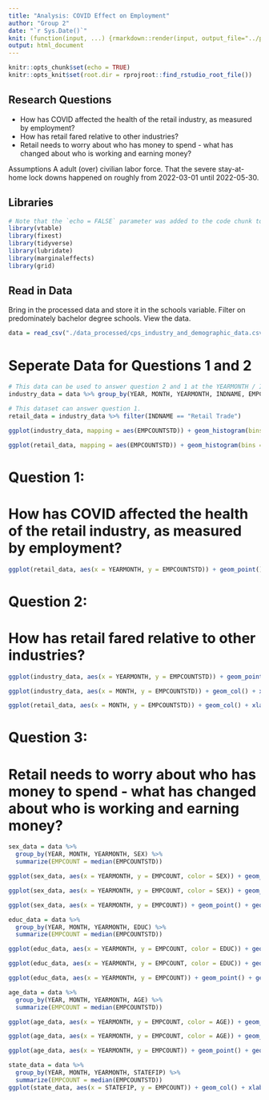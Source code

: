 ```yaml
---
title: "Analysis: COVID Effect on Employment"
author: "Group 2"
date: "`r Sys.Date()`"
knit: (function(input, ...) {rmarkdown::render(input, output_file="../paper/analysis.html")})
output: html_document
---
```


```r
knitr::opts_chunk$set(echo = TRUE)
knitr::opts_knit$set(root.dir = rprojroot::find_rstudio_root_file())
```

## Research Questions

* How has COVID affected the health of the retail industry, as measured by employment?
* How has retail fared relative to other industries?
* Retail needs to worry about who has money to spend - what has changed about who is      working and earning money?

Assumptions
A adult (over) civilian labor force. That the severe stay-at-home lock downs happened on roughly from 2022-03-01 until 2022-05-30.

## Libraries

``` r
# Note that the `echo = FALSE` parameter was added to the code chunk to prevent printing of the R code that generated the plot.
library(vtable)
library(fixest)
library(tidyverse)
library(lubridate)
library(marginaleffects)
library(grid)
```

## Read in Data

Bring in the processed data and store it in the schools variable. Filter on predominately bachelor degree schools. View the data.

```r
data = read_csv("./data_processed/cps_industry_and_demographic_data.csv")

```
# Seperate Data for Questions 1 and 2
```r
# This data can be used to answer question 2 and 1 at the YEARMONTH / INDNAME level.
industry_data = data %>% group_by(YEAR, MONTH, YEARMONTH, INDNAME, EMPCOUNTSTD, AFTERCOVID) %>% summarise() 

# This dataset can answer question 1.
retail_data = industry_data %>% filter(INDNAME == "Retail Trade") 
```
```r
ggplot(industry_data, mapping = aes(EMPCOUNTSTD)) + geom_histogram(bins = 50) + xlab("Standardized Employee Count") + ggtitle("Standardized Employment Count Histogram")
```

```r
ggplot(retail_data, mapping = aes(EMPCOUNTSTD)) + geom_histogram(bins = 50) + xlab("Standardized Employee Count for Retail") + ggtitle("Standardized Employment Count Histogram for Retail Industry")
```

# Question 1: 
# How has COVID affected the health of the retail industry, as measured by employment?
```r
ggplot(retail_data, aes(x = YEARMONTH, y = EMPCOUNTSTD)) + geom_point() + geom_line() + geom_smooth(method = 'lm') + geom_vline(xintercept = as.Date("2020-03-01")) + annotate("text", x = as.Date("2019-06-01"), y = 0, label=(paste0("slope ==", coef(lm(retail_data$EMPCOUNTSTD~retail_data$YEARMONTH))[2])), parse = TRUE) +  xlab("Date (Year and Month)") + ylab("Standardized Employment Count") + ggtitle("Standardized Employment Count by Year and Month for the Retail Industry") + annotate("text", x = as.Date("2020-09-01"), y = 2, label = "COVID_Pandemic", parse = TRUE)
```
# Question 2: 
# How has retail fared relative to other industries?
```r
ggplot(industry_data, aes(x = YEARMONTH, y = EMPCOUNTSTD)) + geom_point() + geom_line() + geom_smooth(method = 'lm') + geom_vline(xintercept = as.Date("2020-03-01")) + facet_wrap(INDNAME~.) + xlab("Date (Year and Month)") + ylab("Standardized Employee Count") + ggtitle("Standardized Employment Count by Year and Month")
```
```r
ggplot(industry_data, aes(x = MONTH, y = EMPCOUNTSTD)) + geom_col() + xlab("Month") + ylab("Standardized Employee Count") + ggtitle("Standardized Employment Count based on Month")
```
```r
ggplot(retail_data, aes(x = MONTH, y = EMPCOUNTSTD)) + geom_col() + xlab("Month") + ylab("Standardized Employee Count for Retail") + ggtitle("Standardized Employment Count based on Month for Retail")
```


# Question 3: 
# Retail needs to worry about who has money to spend - what has changed about who is working and earning money?
```r
sex_data = data %>% 
  group_by(YEAR, MONTH, YEARMONTH, SEX) %>% 
  summarize(EMPCOUNT = median(EMPCOUNTSTD))

ggplot(sex_data, aes(x = YEARMONTH, y = EMPCOUNT, color = SEX)) + geom_point() + geom_line() + geom_vline(xintercept = as.Date("2020-03-01")) +  xlab("Date (Year and Month)") + ylab("Standardized Employment Count") + ggtitle("Standardized Employment Count by Year and Month by Sex") + annotate("text", x = as.Date("2020-11-01"), y = 2, label = "COVID_Pandemic", parse = TRUE)
```

```r

ggplot(sex_data, aes(x = YEARMONTH, y = EMPCOUNT, color = SEX)) + geom_point() + geom_line() + geom_vline(xintercept = as.Date("2020-03-01")) +  xlab("Date (Year and Month)") + ylab("Standardized Employment Count") + ggtitle("Standardized Employment Count by Year and Month by Sex") + annotate("text", x = as.Date("2020-11-01"), y = 2, label = "COVID_Pandemic", parse = TRUE) +  geom_smooth(method = 'lm')
```

```r
ggplot(sex_data, aes(x = YEARMONTH, y = EMPCOUNT)) + geom_point() + geom_line() + geom_vline(xintercept = as.Date("2020-03-01")) +  xlab("Date (Year and Month)") + ylab("Standardized Employment Count") + ggtitle("Standardized Employment Count by Year and Month by Sex") + annotate("text", x = as.Date("2021-3-01"), y = 2, label = "COVID_Pandemic", parse = TRUE) + geom_smooth(method = 'lm') + facet_wrap(~SEX)
```

```r
educ_data = data %>% 
  group_by(YEAR, MONTH, YEARMONTH, EDUC) %>% 
  summarize(EMPCOUNT = median(EMPCOUNTSTD))

ggplot(educ_data, aes(x = YEARMONTH, y = EMPCOUNT, color = EDUC)) + geom_point() + geom_line() + geom_vline(xintercept = as.Date("2020-03-01")) +  xlab("Date (Year and Month)") + ylab("Standardized Employment Count") + ggtitle("Standardized Employment Count by Year and Month by Education") + annotate("text", x = as.Date("2020-11-01"), y = 2, label = "COVID_Pandemic", parse = TRUE)
```

```r
ggplot(educ_data, aes(x = YEARMONTH, y = EMPCOUNT, color = EDUC)) + geom_point() + geom_line() + geom_smooth(method = 'lm') + geom_vline(xintercept = as.Date("2020-03-01")) +  xlab("Date (Year and Month)") + ylab("Standardized Employment Count") + ggtitle("Standardized Employment Count by Year and Month by Education Level") + annotate("text", x = as.Date("2020-11-01"), y = 2, label = "COVID_Pandemic", parse = TRUE)
```

```r
ggplot(educ_data, aes(x = YEARMONTH, y = EMPCOUNT)) + geom_point() + geom_line() + geom_vline(xintercept = as.Date("2020-03-01")) +  xlab("Date (Year and Month)") + ylab("Standardized Employment Count") + ggtitle("Standardized Employment Count by Year and Month by Education") + geom_smooth(method = 'lm') + facet_wrap(~EDUC)
```

```r
age_data = data %>% 
  group_by(YEAR, MONTH, YEARMONTH, AGE) %>% 
  summarize(EMPCOUNT = median(EMPCOUNTSTD))
```

```r
ggplot(age_data, aes(x = YEARMONTH, y = EMPCOUNT, color = AGE)) + geom_point() + geom_line() + geom_vline(xintercept = as.Date("2020-03-01")) +  xlab("Date (Year and Month)") + ylab("Standardized Employment Count") + ggtitle("Standardized Employment Count by Year and Month by Age") + annotate("text", x = as.Date("2020-11-01"), y = 2, label = "COVID_Pandemic", parse = TRUE)
```

```r
ggplot(age_data, aes(x = YEARMONTH, y = EMPCOUNT, color = AGE)) + geom_point() + geom_line() + geom_smooth(method = 'lm') + geom_vline(xintercept = as.Date("2020-03-01")) +  xlab("Date (Year and Month)") + ylab("Standardized Employment Count") + ggtitle("Standardized Employment Count by Year and Month by Age") + annotate("text", x = as.Date("2020-11-01"), y = 2, label = "COVID_Pandemic", parse = TRUE)
```

```r
ggplot(age_data, aes(x = YEARMONTH, y = EMPCOUNT)) + geom_point() + geom_line() + geom_vline(xintercept = as.Date("2020-03-01")) +  xlab("Date (Year and Month)") + ylab("Standardized Employment Count") + ggtitle("Standardized Employment Count by Year and Month by Age") + geom_smooth(method = 'lm') + facet_wrap(~AGE)
```


```r
state_data = data %>% 
  group_by(YEAR, MONTH, YEARMONTH, STATEFIP) %>% 
  summarize(EMPCOUNT = median(EMPCOUNTSTD))
ggplot(state_data, aes(x = STATEFIP, y = EMPCOUNT)) + geom_col() + xlab("State Code") + ylab("Standardized Employee Count") + ggtitle("Standardized Employment Count based on State")
```

